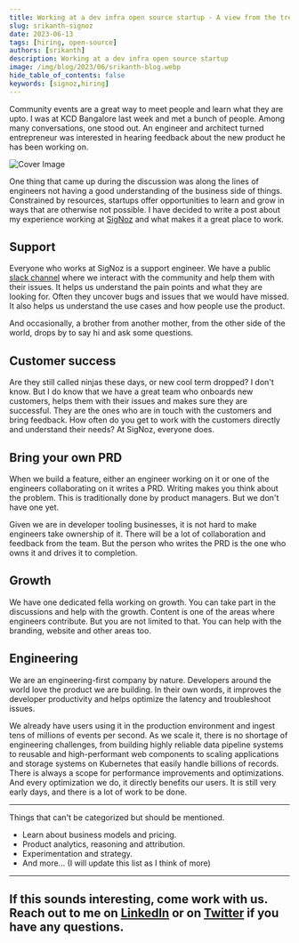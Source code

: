 ```yaml
---
title: Working at a dev infra open source startup - A view from the trenches
slug: srikanth-signoz
date: 2023-06-13
tags: [hiring, open-source]
authors: [srikanth]
description: Working at a dev infra open source startup
image: /img/blog/2023/06/srikanth-blog.webp
hide_table_of_contents: false
keywords: [signoz,hiring]
---
```


<head>
  <link rel="canonical" href="https://signoz.io/blog/srikanth-signoz/"/>
</head>

Community events are a great way to meet people and learn what they are upto. I was at KCD Bangalore last week and met a bunch of people. Among many conversations, one stood out. An engineer and architect turned entrepreneur was interested in hearing feedback about the new product he has been working on.



![Cover Image](/img/blog/2023/06/srikanth-blog.webp)

One thing that came up during the discussion was along the lines of engineers not having a good understanding of the business side of things. Constrained by resources, startups offer opportunities to learn and grow in ways that are otherwise not possible. I have decided to write a post about my experience working at [SigNoz](https://signoz.io/) and what makes it a great place to work.

## Support

Everyone who works at SigNoz is a support engineer. We have a public [slack channel](https://signoz.io/slack) where we interact with the community and help them with their issues. It helps us understand the pain points and what they are looking for. Often they uncover bugs and issues that we would have missed. It also helps us understand the use cases and how people use the product.

And occasionally, a brother from another mother, from the other side of the world, drops by to say hi and ask some questions.

## Customer success

Are they still called ninjas these days, or new cool term dropped? I don't know. But I do know that we have a great team who onboards new customers, helps them with their issues and makes sure they are successful. They are the ones who are in touch with the customers and bring feedback. How often do you get to work with the customers directly and understand their needs? At SigNoz, everyone does.

## Bring your own PRD

When we build a feature, either an engineer working on it or one of the engineers collaborating on it writes a PRD. Writing makes you think about the problem. This is traditionally done by product managers. But we don't have one yet.

Given we are in developer tooling businesses, it is not hard to make engineers take ownership
of it. There will be a lot of collaboration and feedback from the team. But the person who writes the PRD is the one who owns it and drives it to completion.

## Growth

We have one dedicated fella working on growth. You can take part in the discussions and help with the
growth. Content is one of the areas where engineers contribute. But you are not limited to that. You
can help with the branding, website and other areas too.

## Engineering

We are an engineering-first company by nature. Developers around the world love the product we are building. In their own words, it improves the developer productivity and helps
optimize the latency and troubleshoot issues.

We already have users using it in the production environment and ingest tens of millions of events per second. As we scale it, there is no shortage of engineering challenges, from building highly reliable data pipeline systems to reusable and high-performant web components to scaling applications and storage systems on Kubernetes that
easily handle billions of records. There is always a scope for performance improvements and
optimizations. And every optimization we do, it directly benefits our users. It is still very early days, and
there is a lot of work to be done.

---

Things that can't be categorized but should be mentioned.

- Learn about business models and pricing.
- Product analytics, reasoning and attribution.
- Experimentation and strategy.
- And more... (I will update this list as I think of more)

---

## If this sounds interesting, come work with us. Reach out to me on [LinkedIn](https://www.linkedin.com/in/srikanthccv/) or on [Twitter](https://twitter.com/srikanthccv) if you have any questions.
